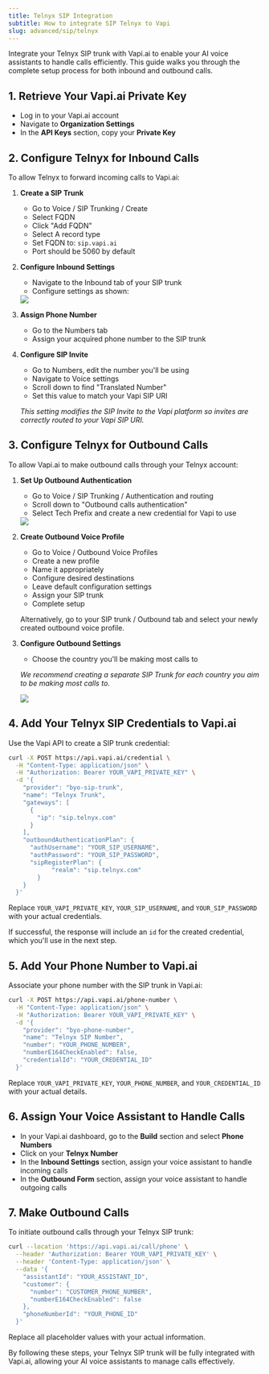 ```yaml
---
title: Telnyx SIP Integration
subtitle: How to integrate SIP Telnyx to Vapi
slug: advanced/sip/telnyx
---
```


Integrate your Telnyx SIP trunk with Vapi.ai to enable your AI voice assistants to handle calls efficiently. This guide walks you through the complete setup process for both inbound and outbound calls.

## 1. Retrieve Your Vapi.ai Private Key

- Log in to your Vapi.ai account
- Navigate to **Organization Settings**
- In the **API Keys** section, copy your **Private Key**

## 2. Configure Telnyx for Inbound Calls

To allow Telnyx to forward incoming calls to Vapi.ai:

1. **Create a SIP Trunk**
   - Go to Voice / SIP Trunking / Create
   - Select FQDN
   - Click "Add FQDN"
   - Select A record type
   - Set FQDN to: `sip.vapi.ai`
   - Port should be 5060 by default

2. **Configure Inbound Settings**
   - Navigate to the Inbound tab of your SIP trunk
   - Configure settings as shown:
   <Frame>
     <img src="../../static/images/sip/telynx-inbound.png" />
   </Frame>

3. **Assign Phone Number**
   - Go to the Numbers tab
   - Assign your acquired phone number to the SIP trunk

4. **Configure SIP Invite**
   - Go to Numbers, edit the number you'll be using
   - Navigate to Voice settings
   - Scroll down to find "Translated Number"
   - Set this value to match your Vapi SIP URI

   *This setting modifies the SIP Invite to the Vapi platform so invites are correctly routed to your Vapi SIP URI.*

## 3. Configure Telnyx for Outbound Calls

To allow Vapi.ai to make outbound calls through your Telnyx account:

1. **Set Up Outbound Authentication**
   - Go to Voice / SIP Trunking / Authentication and routing
   - Scroll down to "Outbound calls authentication"
   - Select Tech Prefix and create a new credential for Vapi to use
   <Frame>
     <img src="../../static/images/sip/telynx-outbound-auth.png" />
   </Frame>

2. **Create Outbound Voice Profile**
   - Go to Voice / Outbound Voice Profiles
   - Create a new profile
   - Name it appropriately
   - Configure desired destinations
   - Leave default configuration settings
   - Assign your SIP trunk
   - Complete setup

   Alternatively, go to your SIP trunk / Outbound tab and select your newly created outbound voice profile.

3. **Configure Outbound Settings**
   - Choose the country you'll be making most calls to
   
   *We recommend creating a separate SIP Trunk for each country you aim to be making most calls to.*
   <Frame>
     <img src="../../static/images/sip/telynx-outbound-settings.png" />
   </Frame>

## 4. Add Your Telnyx SIP Credentials to Vapi.ai

Use the Vapi API to create a SIP trunk credential:

```bash
curl -X POST https://api.vapi.ai/credential \
  -H "Content-Type: application/json" \
  -H "Authorization: Bearer YOUR_VAPI_PRIVATE_KEY" \
  -d '{
    "provider": "byo-sip-trunk",
    "name": "Telnyx Trunk",
    "gateways": [
      {
        "ip": "sip.telnyx.com"
      }
    ],
    "outboundAuthenticationPlan": {
      "authUsername": "YOUR_SIP_USERNAME",
      "authPassword": "YOUR_SIP_PASSWORD",
	  "sipRegisterPlan": {
            "realm": "sip.telnyx.com"
        }
    }
  }'
```

Replace `YOUR_VAPI_PRIVATE_KEY`, `YOUR_SIP_USERNAME`, and `YOUR_SIP_PASSWORD` with your actual credentials.

If successful, the response will include an `id` for the created credential, which you'll use in the next step.

## 5. Add Your Phone Number to Vapi.ai

Associate your phone number with the SIP trunk in Vapi.ai:

```bash
curl -X POST https://api.vapi.ai/phone-number \
  -H "Content-Type: application/json" \
  -H "Authorization: Bearer YOUR_VAPI_PRIVATE_KEY" \
  -d '{
    "provider": "byo-phone-number",
    "name": "Telnyx SIP Number",
    "number": "YOUR_PHONE_NUMBER",
    "numberE164CheckEnabled": false,
    "credentialId": "YOUR_CREDENTIAL_ID"
  }'
```

Replace `YOUR_VAPI_PRIVATE_KEY`, `YOUR_PHONE_NUMBER`, and `YOUR_CREDENTIAL_ID` with your actual details.

## 6. Assign Your Voice Assistant to Handle Calls

- In your Vapi.ai dashboard, go to the **Build** section and select **Phone Numbers**
- Click on your **Telnyx Number**
- In the **Inbound Settings** section, assign your voice assistant to handle incoming calls
- In the **Outbound Form** section, assign your voice assistant to handle outgoing calls

## 7. Make Outbound Calls

To initiate outbound calls through your Telnyx SIP trunk:

```bash
curl --location 'https://api.vapi.ai/call/phone' \
  --header 'Authorization: Bearer YOUR_VAPI_PRIVATE_KEY' \
  --header 'Content-Type: application/json' \
  --data '{
    "assistantId": "YOUR_ASSISTANT_ID",
    "customer": {
      "number": "CUSTOMER_PHONE_NUMBER",
      "numberE164CheckEnabled": false
    },
    "phoneNumberId": "YOUR_PHONE_ID"
  }'
```

Replace all placeholder values with your actual information.

By following these steps, your Telnyx SIP trunk will be fully integrated with Vapi.ai, allowing your AI voice assistants to manage calls effectively.
